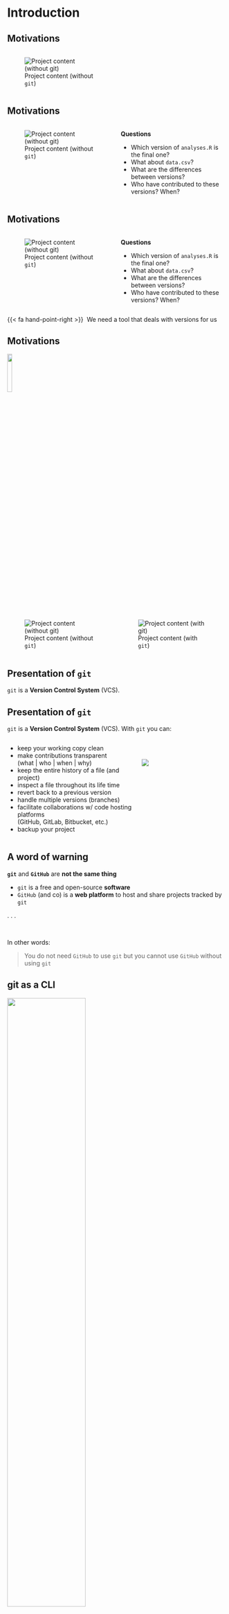 # Introduction

## Motivations

::::{ .columns }
:::{ .column width="50%" align="left"}
![Project content (without `git`)](img/folder_without_git.png)
:::
:::{ .column width="50%" }
:::
::::


## Motivations

::::{ .columns }
:::{ .column width="50%" align="left"}
![Project content (without `git`)](img/folder_without_git.png)
:::
:::{ .column width="50%" }
**Questions**

- Which version of `analyses.R` is the final one?
- What about `data.csv`?
- What are the differences between versions?
- Who have contributed to these versions? When?
:::
::::


## Motivations

::::{ .columns }
:::{ .column width="50%" align="left"}
![Project content (without `git`)](img/folder_without_git.png)
:::
:::{ .column width="50%" }
**Questions**

- Which version of `analyses.R` is the final one?
- What about `data.csv`?
- What are the differences between versions?
- Who have contributed to these versions? When?
:::
::::


{{< fa hand-point-right >}} &nbsp;We need a tool that deals with versions for us


## Motivations

![](img/git-logo-long.png){width=15% fig-align="center"}

::::{ .columns }
:::{ .column width="50%" align="left"}
![Project content (without `git`)](img/folder_without_git.png)
:::
:::{ .column width="50%" align="left"}
![Project content (with `git`)](img/folder_with_git.png)
:::
::::


## Presentation of `git`

`git` is a **Version Control System** (VCS).


## Presentation of `git`

`git` is a **Version Control System** (VCS). With `git` you can:

::::{ .columns }
:::{ .column width="60%" align="left"}
- keep your working copy clean
- make contributions transparent
<br/>(what | who | when | why)
- keep the entire history of a file (and project)
- inspect a file throughout its life time
- revert back to a previous version
- handle multiple versions (branches)
- facilitate collaborations w/ code hosting platforms
<br>(GitHub, GitLab, Bitbucket, etc.)
- backup your project
:::
:::{ .column width="40%"}
<br/>
<br/>
![](img/git-logo-long.png)
:::
::::


## A word of warning


**`git`** and **`GitHub`** are **not the same thing**

- `git` is a free and open-source **software**
- `GitHub` (and co) is a **web platform** to host and share projects tracked by `git`


. . . 

<br>

In other words:

> You do not need `GitHub` to use `git` but you cannot use `GitHub` without using `git`


## git as a CLI

![](img/git-cli.png){fig-align="center" width=60%}



## RStudio and git

::::{ .columns }
:::{ .column width="100%"}
**Git main panel**

![](img/git-rstudio.png){width=80%}
:::
:::{ .column width="0%"}
:::
::::


## RStudio and git


::::{ .columns }
:::{ .column width="50%"}
**Stage files, view differences and commit changes**

![](img/rstudio-change.png){width=100%}
:::
:::{ .column width="50%"}
**View history and versions**

![](img/rstudio-history.png){width=100%}
:::
::::


